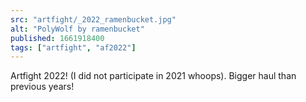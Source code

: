 ---
src: "artfight/_2022_ramenbucket.jpg"
alt: "PolyWolf by ramenbucket"
published: 1661918400
tags: ["artfight", "af2022"]
---

Artfight 2022! (I did not participate in 2021 whoops). Bigger haul than previous years!
